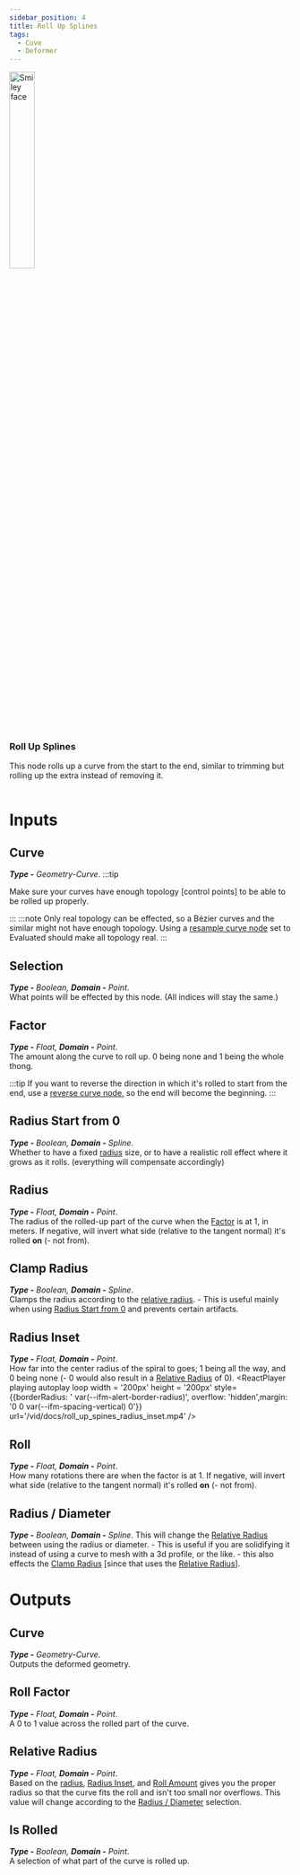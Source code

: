 ```yaml
---
sidebar_position: 4
title: Roll Up Splines
tags:
  - Cuve
  - Deformer
---
```


<!-- Node Image -->
<div>
<img  width="30%" src="/img/docs/roll_up_splines.png" alt="Smiley face" className="floatme"/>

 ### Roll Up Splines
  This node rolls up a curve from the start to the end, similar to trimming but rolling up the extra instead of removing it.
   
<!-- Blank Space after imge+description -->
<img  width="100%" height="0%" src="/img/blank.png" alt="blank"/>  
</div>


# Inputs
<div class="md-indent">

## Curve
<div class="md-indent">

_**Type -** Geometry-Curve_.
:::tip 

  Make sure your curves have enough topology [control points] to be able to be rolled up properly. 

:::
:::note
Only real topology can be effected, so a Bézier curves and the similar might not have enough topology. Using a [resample curve node](https://docs.blender.org/manual/en/latest/modeling/geometry_nodes/curve/resample_curve.html) set to Evaluated should make all topology real.
:::
</div>

## Selection
<div class="md-indent">

 _**Type -** Boolean, **Domain -** Point_.  
 What points will be effected by this node. (All indices will stay the same.)
</div>

## Factor
<div class="md-indent">

 _**Type -** Float, **Domain -** Point_.  
 The amount along the curve to roll up. 0 being none and 1 being the whole thong.

:::tip
 If you want to reverse the direction in which it's rolled to start from the end, use a [reverse curve node](https://docs.blender.org/manual/en/latest/modeling/geometry_nodes/curve/reverse_curve.html), so the end will become the beginning.
:::
</div>

## Radius Start from 0
<div class="md-indent">

_**Type -** Boolean, **Domain -** Spline_.  
Whether to have a fixed [radius](#radius) size, or to have a realistic roll effect where it grows as it rolls. (everything will compensate accordingly)
</div>

## Radius
<div class="md-indent">

_**Type -** Float, **Domain -** Point_.  
The radius of the rolled-up part of the curve when the [Factor](#factor) is at 1, in meters. If negative, will invert what side (relative to the tangent normal) it's rolled **on** (- not from).
</div>

## Clamp Radius
<div class="md-indent">

_**Type -** Boolean, **Domain -** Spline_.  
Clamps the radius according to the [relative radius](#relative-radius). - This is useful mainly when using [Radius Start from 0](#radius-start-from-0) and prevents certain artifacts.
</div>

## Radius Inset
<div class="md-indent">

_**Type -** Float, **Domain -** Point_.  
How far into the center radius of the spiral to goes; 1 being all the way, and 0 being none (- 0 would also result in a [Relative Radius](#radius-inset) of 0).
<ReactPlayer 
  playing 
  autoplay 
  loop 
  width = '200px' 
  height = '200px' 
  style={{borderRadius: ' var(--ifm-alert-border-radius)', overflow: 'hidden',margin: '0 0 var(--ifm-spacing-vertical) 0'}}
  url='/vid/docs/roll_up_spines_radius_inset.mp4' 
/>
</div>

## Roll
<div class="md-indent">

 _**Type -** Float, **Domain -** Point_.  
How many rotations there are when the factor is at 1. If negative, will invert what side (relative to the tangent normal) it's rolled **on** (- not from).
</div>

## Radius / Diameter
<div class="md-indent">

_**Type -** Boolean, **Domain -** Spline_.
This will change the [Relative Radius](#relative-radius) between using the radius or diameter. - This is useful if you are solidifying it instead of using a curve to mesh with a 3d profile, or the like. - this also effects the [Clamp Radius](#clamp-radius) [since that uses the [Relative Radius](#relative-radius)].
</div>
</div>

# Outputs
<div class="md-indent">

## Curve
<div class="md-indent">

_**Type -** Geometry-Curve_.  
Outputs the deformed geometry.
</div>

## Roll Factor
<div class="md-indent">

 _**Type -** Float, **Domain -** Point_.  
A 0 to 1 value across the rolled part of the curve.
</div>

## Relative Radius
<div class="md-indent">

 _**Type -** Float, **Domain -** Point_.  
Based on the [radius](#radius), [Radius Inset](#radius-inset), and [Roll Amount](#roll) gives you the proper radius so that the curve fits the roll and isn't too small nor overflows. This value will change according to the [Radius / Diameter](#radius--diameter) selection.

</div>

## Is Rolled
<div class="md-indent">

 _**Type -** Boolean, **Domain -** Point_.  
A selection of what part of the curve is rolled up. 
</div>

</div>
